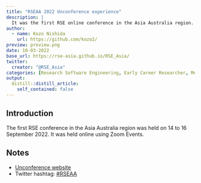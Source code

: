 ```yaml
---
title: "RSEAA 2022 Unconference experience"
description: |
  It was the first RSE online conference in the Asia Australia region. It was from 14-16 September 2022 at the Zoom Events. Here I will tell you the impression I got from it.
author:
  - name: Kozo Nishida
    url: https://github.com/kozo2/
preview: preview.png
date: 10-03-2022
base_url: https://rse-asia.github.io/RSE_Asia/
twitter:
  creator: "@RSE_Asia"
categories: [Research Software Engineering, Early Career Researcher, Mentorship]
output:
  distill::distill_article:
    self_contained: false
---
```


## Introduction

The first RSE conference in the Asia Australia region was held on 14 to 16 September 2022.
It was held online using Zoom Events.

## Notes

- [Unconference website](https://rse-aunz.github.io/2022-Asia-Australia-unconference/)
- Twitter hashtag: [#RSEAA](https://twitter.com/hashtag/RSEAA)
